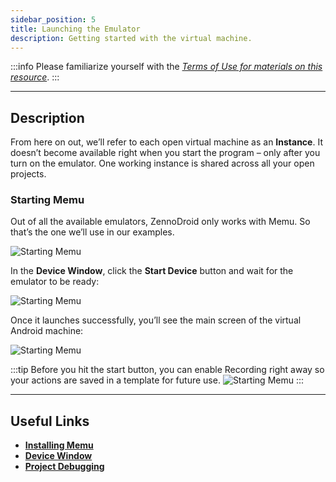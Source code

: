 ```yaml
---
sidebar_position: 5
title: Launching the Emulator
description: Getting started with the virtual machine.
---
```


:::info Please familiarize yourself with the [*Terms of Use for materials on this resource*](../Disclaimer).
:::
_______________________________________________
## Description
From here on out, we’ll refer to each open virtual machine as an **Instance**. It doesn’t become available right when you start the program – only after you turn on the emulator. One working instance is shared across all your open projects.

### Starting Memu
Out of all the available emulators, ZennoDroid only works with Memu. So that’s the one we’ll use in our examples.

![Starting Memu](./assets/Memu_Start/Memu_Start_pic1.png)

In the **Device Window**, click the **Start Device** button and wait for the emulator to be ready:

![Starting Memu](./assets/Memu_Start/Memu_Start_pic2.png)

Once it launches successfully, you’ll see the main screen of the virtual Android machine:

![Starting Memu](./assets/Memu_Start/Memu_Start_pic3.png)

:::tip Before you hit the start button, you can enable Recording right away so your actions are saved in a template for future use.
![Starting Memu](./assets/Memu_Start/Memu_Start_pic4.png)
:::
_______________________________________________
## Useful Links
- [**Installing Memu**](./Memu_Install)
- [**Device Window**](../pm/Interface/DeviceWindow)
- [**Project Debugging**](../pm/Debugging)